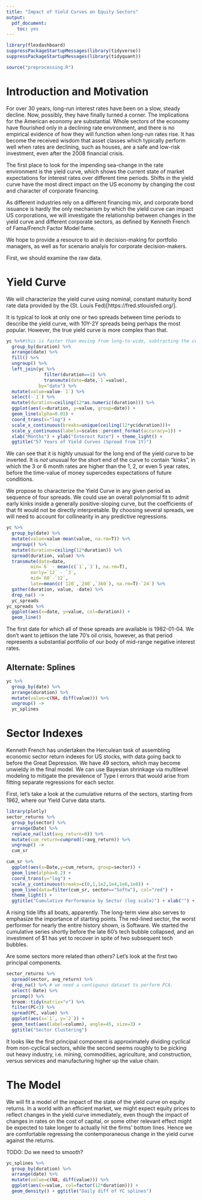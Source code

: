 ```yaml
---
title: "Impact of Yield Curves on Equity Sectors"
output: 
  pdf_document: 
    toc: yes
---
```


```r
library(flexdashboard)
suppressPackageStartupMessages(library(tidyverse))
suppressPackageStartupMessages(library(tidyquant))
```

```r
source("preprocessing.R")
```

# Introduction and Motivation

For over 30 years, long-run interest rates have been on a slow, steady decline. Now, possibly, they have finally turned a corner. The implications for the American economy are substantial. Whole sectors of the economy have flourished only in a declining rate environment, and there is no empirical evidence of how they will function when long-run rates rise. It has become the received wisdom that asset classes which typically perform well when rates are declining, such as houses, are a safe and low-risk investment, even after the 2008 financial crisis.

The first place to look for the impending sea-change in the rate environment is the yield curve, which shows the current state of market expectations for interest rates over different time periods. Shifts in the yield curve have the most direct impact on the US economy by changing the cost and character of corporate financing.

As different industries rely on a different financing mix, and corporate bond issuance is hardly the only mechanism by which the yield curve can impact US corporations, we will investigate the relationship between changes in the yield curve and different corporate sectors, as defined by Kenneth French of Fama/French Factor Model fame.

We hope to provide a resource to aid in decision-making for portfolio managers, as well as for scenario analyis for corporate decision-makers. 

First, we should examine the raw data.

# Yield Curve

We will characterize the yield curve using nominal, constant maturity bond rate data provided by the (St. Louis Fed)[https://fred.stlouisfed.org/].

It is typical to look at only one or two spreads between time periods to describe the yield curve, with 10Y-2Y spreads being perhaps the most popular. However, the true yield curve is more complex than that.

```r
yc %>%#this is faster than moving from long-to-wide, subtracting the column, then moving back
  group_by(duration) %>%
  arrange(date) %>%
  fill() %>%
  ungroup() %>%
  left_join(yc %>%  
              filter(duration==1) %>%
              transmute(date=date,`1`=value),
            by="date") %>%
  mutate(value=value-`1`) %>%
  select(-`1`) %>%
  mutate(duration=ceiling(12*as.numeric(duration))) %>%
  ggplot(aes(x=duration, y=value, group=date)) + 
  geom_line(alpha=0.01) + 
  coord_trans(x="log") +
  scale_x_continuous(breaks=unique(ceiling(12*yc$duration)))+
  scale_y_continuous(labels=scales::percent_format(accuracy=1)) +
  xlab("Months") + ylab("Interest Rate") + theme_light() +
  ggtitle("57 Years of Yield Curves (Spread from 1Y)")
```

We can see that it is highly unusual for the long end of the yield curve to be inverted. It is *not* unusual for the short end of the curve to contain "kinks", in which the 3 or 6 month rates are higher than the 1, 2, or even 5 year rates, before the time-value of money supercedes expectations of future conditions.

We propose to characterize the Yield Curve in any given period as sequence of four spreads. We could use an overall polynomial fit to admit early kinks inside a generally positive-sloping curve, but the coefficients of that fit would not be directly interpretable. By choosing several spreads, we will need to account for collinearity in any predictive regressions.

```r
yc %>%
  group_by(date) %>%
  mutate(value=value-mean(value, na.rm=T)) %>%
  ungroup() %>%
  mutate(duration=ceiling(12*duration)) %>%
  spread(duration, value) %>% 
  transmute(date=date,
         min=`6` - mean(c(`1`,`3`), na.rm=T),
         early=`12` - `3`,
         mid=`60`-`12`,
         late=mean(c(`120`,`240`,`360`), na.rm=T)-`24`) %>%
  gather(duration, value, -date) %>%
  drop_na() ->
  yc_spreads
yc_spreads %>%
  ggplot(aes(x=date, y=value, col=duration)) +
  geom_line()
```

The first date for which all of these spreads are available is 1982-01-04. We don't want to jettison the late 70's oil crisis, however, as that period represents a substantial portfolio of our body of mid-range negative interest rates. 

## Alternate: Splines

```r
yc %>%
  group_by(date) %>%
  arrange(duration) %>%
  mutate(value=c(NA, diff(value))) %>%
  ungroup() ->
  yc_splines
```

# Sector Indexes

Kenneth French has undertaken the Herculean task of assembling economic sector return indexes for US stocks, with data going back to before the Great Depression. We have 49 sectors, which may become unwieldy in the final model. We can use Bayesian shrinkage via multilevel modeling to mitigate the prevalence of Type I errors that would arise from fitting separate regressions for each sector.

First, let's take a look at the cumulative returns of the sectors, starting from 1962, where our Yield Curve data starts.

```r
library(plotly)
sector_returns %>%
  group_by(sector) %>%
  arrange(Date) %>%
  replace_na(list(avg_return=0)) %>%
  mutate(cum_return=cumprod(1+avg_return)) %>%
  ungroup() ->
  cum_sr

cum_sr %>%
  ggplot(aes(x=Date,y=cum_return, group=sector)) +
  geom_line(alpha=0.2) + 
  coord_trans(y="log") +
  scale_y_continuous(breaks=c(0,1,1e2,1e4,1e6,1e8)) +
  geom_line(data=filter(cum_sr, sector=="Softw"), col="red") +
  theme_light() +
  ggtitle("Cumulative Performance by Sector (log scale)") + xlab("") + ylab("")
```

A rising tide lifts all boats, apparently. The long-term view also serves to emphasize the importance of starting points. The red-lined sector, the worst performer for nearly the entire history shown, is Software. We started the cumulative series shortly before the late 60's tech bubble collapsed, and an investment of $1 has yet to recover in spite of two subsequent tech bubbles.

Are some sectors more related than others? Let's look at the first two principal components.

```r
sector_returns %>%
  spread(sector, avg_return) %>%
  drop_na() %>% # we need a contiguous dataset to perform PCA.
  select(-Date) %>% 
  prcomp() %>%
  broom::tidy(matrix="v") %>% 
  filter(PC<3) %>%
  spread(PC, value) %>%
  ggplot(aes(x=`1`, y=`2`)) + 
  geom_text(aes(label=column), angle=45, size=3) + 
  ggtitle("Sector Clustering")
```

It looks like the first principal component is approximately dividing cyclical from non-cyclical sectors, while the second seems roughly to be picking out heavy industry, i.e. mining, commodities, agriculture, and construction, versus services and manufacturing higher up the value chain.

# The Model

We will fit a model of the impact of the state of the yield curve on equity returns. In a world with an efficient market, we might expect equity prices to reflect changes in the yield curve immediately, even though the impact of changes in rates on the cost of capital, or some other relevant effect might be expected to take longer to actually hit the firms' bottom lines. Hence we are comfortable regressing the contemporaneous change in the yield curve against the returns.

TODO: Do we need to smooth?

```r
yc_splines %>%
  group_by(duration) %>%
  arrange(date) %>%
  mutate(value=c(NA, diff(value))) %>%
  ggplot(aes(x=value, col=factor(12*duration))) + 
  geom_density() + ggtitle("Daily diff of YC splines")
```

